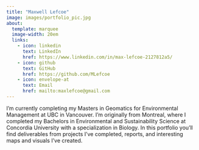 ```yaml
---
title: "Maxwell Lefcoe"
image: images/portfolio_pic.jpg
about:
  template: marquee
  image-width: 20em
  links: 
    - icon: linkedin
      text: LinkedIn
      href: https://www.linkedin.com/in/max-lefcoe-2127812a5/
    - icon: github
      text: GitHub
      href: https://github.com/MLefcoe
    - icon: envelope-at
      text: Email
      href: mailto:maxlefcoe@gmail.com
---
```


I'm currently completing my Masters in Geomatics for Environmental Management at UBC in Vancouver. I'm originally from Montreal, where I completed my Bachelors in Environmental and Sustainability Science at Concordia University with a specialization in Biology. In this portfolio you'll find deliverables from projects I've completed, reports, and interesting maps and visuals I've created. 